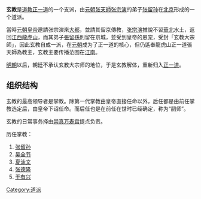 {{Unreferenced|time=2021-12-29T19:15:19+00:00}}
'''玄教'''是[[道教|道教]][[正一道|正一道]]的一个支派，由[[元朝|元朝]][[张天師|张天師]][[张宗演|张宗演]]的弟子[[张留孙|张留孙]]在[[北京|北京]]形成的一个道派。

當時[[元朝|元朝]][[皇帝|皇帝]]邀請张宗演來[[大都|大都]]，並請其留京傳教，[[张宗演|张宗演]]推說不習[[華北|華北]]水土，返回[[江西|江西]][[龍虎山|龍虎山]]，而其弟子[[張留孫|張留孫]]則留在京城，並受到皇帝的恩宠，受封「玄教大宗師」，因此玄教自成一派，在[[元朝|元朝]]成为了正一道的核心，但仍遙奉龍虎山正一道張天師為教主，玄教主要传播范围在[[江南|江南]]。

[[明朝|明朝]]以后，朝廷不承认玄教大宗师的地位，于是玄教解体，重新归入[[正一道|正一道]]。

==组织结构==

玄教的最高领导者是掌教。除第一代掌教由皇帝直接任命以外，后任都是由前任掌教选定后，由皇帝下诏任命。而后任也是在前任在世时已经确定，称为“嗣师”。

玄教的日常事务择由[[崇真万寿宫|崇真万寿宫]]提点负责。

历任掌教：
#[[张留孙|张留孙]]
#[[吴全节|吴全节]]
#[[夏泳文|夏泳文]]
#[[张德隆|张德隆]]
#[[于有兴|于有兴]]

[[Category:道派|Category:道派]]